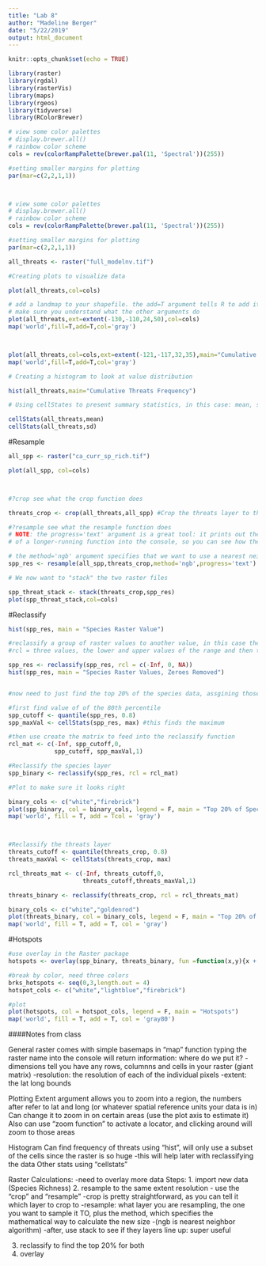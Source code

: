 ```yaml
---
title: "Lab 8"
author: "Madeline Berger"
date: "5/22/2019"
output: html_document
---
```


```r
knitr::opts_chunk$set(echo = TRUE)

library(raster)
library(rgdal)
library(rasterVis)
library(maps)
library(rgeos)
library(tidyverse)
library(RColorBrewer)

# view some color palettes
# display.brewer.all()
# rainbow color scheme
cols = rev(colorRampPalette(brewer.pal(11, 'Spectral'))(255)) 

#setting smaller margins for plotting
par(mar=c(2,2,1,1))



# view some color palettes
# display.brewer.all()
# rainbow color scheme
cols = rev(colorRampPalette(brewer.pal(11, 'Spectral'))(255)) 

#setting smaller margins for plotting
par(mar=c(2,2,1,1))

all_threats <- raster("full_modelnv.tif")

```



```r

#Creating plots to visualize data

plot(all_threats,col=cols)

# add a landmap to your shapefile. the add=T argument tells R to add it to the existing plot.
# make sure you understand what the other arguments do
plot(all_threats,ext=extent(-130,-110,24,50),col=cols)
map('world',fill=T,add=T,col='gray')



plot(all_threats,col=cols,ext=extent(-121,-117,32,35),main="Cumulative Threats") # A good extent for the Santa Barbara Channel
map('world',fill=T,add=T,col='gray')

# Creating a histogram to look at value distribution

hist(all_threats,main="Cumulative Threats Frequency")

# Using cellStates to present summary statistics, in this case: mean, sd.

cellStats(all_threats,mean)
cellStats(all_threats,sd)


```

#Resample
```r

all_spp <- raster("ca_curr_sp_rich.tif")

plot(all_spp, col=cols)



#?crop see what the crop function does

threats_crop <- crop(all_threats,all_spp) #Crop the threats layer to the same extent at species

#?resample see what the resample function does
# NOTE: the progress='text' argument is a great tool: it prints out the progress
# of a longer-running function into the console, so you can see how the operation is going

# the method='ngb' argument specifies that we want to use a nearest neighbor algorithm to resample, instead of interpolation
spp_res <- resample(all_spp,threats_crop,method='ngb',progress='text')

# We now want to "stack" the two raster files

spp_threat_stack <- stack(threats_crop,spp_res)
plot(spp_threat_stack,col=cols)


```

#Reclassify 
```r

hist(spp_res, main = "Species Raster Value")

#reclassify a group of raster values to another value, in this case the zeros should be come NBA 
#rcl = three values, the lower and upper values of the range and then the new value that range should take

spp_res <- reclassify(spp_res, rcl = c(-Inf, 0, NA))
hist(spp_res, main = "Species Raster Values, Zeroes Removed")


#now need to just find the top 20% of the species data, assgining those to 1 and all the other non-NA cells a value of zero. 

#first find value of of the 80th percentile 
spp_cutoff <- quantile(spp_res, 0.8)
spp_maxVal <- cellStats(spp_res, max) #this finds the maximum

#then use create the matrix to feed into the reclassify function
rcl_mat <- c(-Inf, spp_cutoff,0,
             spp_cutoff, spp_maxVal,1)

#Reclassify the species layer
spp_binary <- reclassify(spp_res, rcl = rcl_mat)

#Plot to make sure it looks right 

binary_cols <- c("white","firebrick")
plot(spp_binary, col = binary_cols, legend = F, main = "Top 20% of Species Richness")
map('world', fill = T, add = Tcol = 'gray')



#Reclassify the threats layer
threats_cutoff <- quantile(threats_crop, 0.8)
threats_maxVal <- cellStats(threats_crop, max)

rcl_threats_mat <- c(-Inf, threats_cutoff,0,
                     threats_cutoff,threats_maxVal,1)

threats_binary <- reclassify(threats_crop, rcl = rcl_threats_mat)

binary_cols <- c("white","goldenrod")
plot(threats_binary, col = binary_cols, legend = F, main = "Top 20% of Threats")
map('world', fill = T, add = T, col = 'gray')

```

#Hotspots

```r
#use overlay in the Raster package
hotspots <- overlay(spp_binary, threats_binary, fun =function(x,y){x + y})

#break by color, need three colors
brks_hotspots <- seq(0,3,length.out = 4)
hotspot_cols <- c("white","lightblue","firebrick")

#plot
plot(hotspots, col = hotspot_cols, legend = F, main = "Hotspots")
map('world', fill = T, add = T, col = 'gray80')

```









####Notes from class 

General 
raster comes with simple basemaps in "map" function
typing the raster name into the console will return information: where do we put it?
-dimensions tell you have any rows, columnns and cells in your raster (giant matrix)
-resolution: the resolution of each of the individual pixels
-extent: the lat long bounds 

Plotting 
Extent argument allows you to zoom into a region, the numbers after refer to lat and long (or whatever spatial reference units your data is in) 
Can change it to zoom in on certain areas (use the plot axis to estimate it)
Also can use "zoom function" to activate a locator, and clicking around will zoom to those areas 

Histogram
Can find frequency of threats using "hist", will only use a subset of the cells since the raster is so huge
-this will help later with reclassifying the data 
Other stats using "cellstats"


Raster Calculations:
-need to overlay more data
Steps:
1. import new data (Species Richness)
2. resample to the same extent resolution
- use the "crop" and "resample"
-crop is pretty straightforward, as you can tell it which layer to crop to
-resample: what layer you are resampling, the one you want to sample it TO, plus the method, which specifies the mathematical way to calculate the new size
-(ngb is nearest neighbor algorithm)
-after, use stack to see if they layers line up: super useful 

3. reclassify to find the top 20% for both 
4. overlay 




